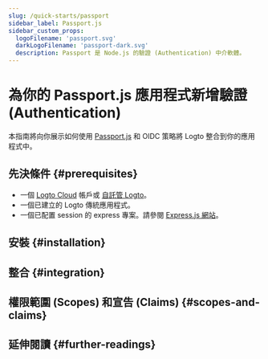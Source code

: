 ```yaml
---
slug: /quick-starts/passport
sidebar_label: Passport.js
sidebar_custom_props:
  logoFilename: 'passport.svg'
  darkLogoFilename: 'passport-dark.svg'
  description: Passport 是 Node.js 的驗證 (Authentication) 中介軟體。
---
```




# 為你的 Passport.js 應用程式新增驗證 (Authentication)

本指南將向你展示如何使用 [Passport.js](https://www.passportjs.org/) 和 OIDC 策略將 Logto 整合到你的應用程式中。

<GuideTip />

## 先決條件 \{#prerequisites}

- 一個 [Logto Cloud](https://cloud.logto.io) 帳戶或 [自託管 Logto](/introduction/set-up-logto-oss)。
- 一個已建立的 Logto 傳統應用程式。
- 一個已配置 session 的 express 專案。請參閱 [Express.js 網站](https://expressjs.com/)。

## 安裝 \{#installation}

<Installation />

## 整合 \{#integration}

<Integration />

## 權限範圍 (Scopes) 和宣告 (Claims) \{#scopes-and-claims}

<ScopesAndClaims />

## 延伸閱讀 \{#further-readings}

<FurtherReadings />